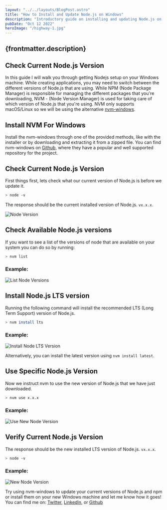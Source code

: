 ---
layout: "../../layouts/BlogPost.astro"
title: "How to Install and Update Node.js on Windows"
description: "Introductory guide on installing and updating Node.js on Windows using nvm-windows."
pubDate: "Oct 12 2022"
heroImage: "/highway-1.jpg"
---

## {frontmatter.description}

## Check Current Node.js Version

In this guide I will walk you through getting Nodejs setup on your Windows machine. While creating applications, you may need to switch between the different versions of Node.js that are using. While NPM (Node Package Manager) is responsible for managing the different packages that you're downloading, NVM - (Node Version Manager) is used for taking care of which version of Node.js that you're using. NVM only supports macOS/Linux so we will be using the alternative <a href="https://github.com/coreybutler/nvm-windows" target="_blank">nvm-windows</a>.

## Install NVM For Windows

Install the nvm-windows through one of the provided methods, like with the installer or by downloading and extracting it from a zipped file. You can find nvm-windows on <a href="https://github.com/coreybutler/nvm-windows/releases" target="_blank">Github</a>, where they have a popular and well supported repository for the project.

## Check Current Node.js Version

First things first, lets check what our current version of Node.js is before we update it.

```sh
> node -v
```

The response should be the current installed version of Node.js. `vx.x.x`.

![Node Version](https://ronthetech.github.io/image-repo/nodejs/0.png)

## Check Available Node.js versions

If you want to see a list of the versions of node that are available on your system you can do so by running:

```sh
> nvm list
```

### Example:

![List Node Versions](https://ronthetech.github.io/image-repo/nodejs/1.png)

## Install Node.js LTS version

Running the following command will install the recommended LTS (Long Term Support) version of Node.js.

```sh
> nvm install lts
```

### Example:

![Install Node LTS Version](https://ronthetech.github.io/image-repo/nodejs/2.png)

Alternatively, you can install the latest version using `nvm install latest`.

## Use Specific Node.js Version

Now we instruct nvm to use the new version of Node.js that we have just downloaded.

```sh
> nvm use x.x.x
```

### Example:

![Use New Node Version](https://ronthetech.github.io/image-repo/nodejs/3.png)

## Verify Current Node.js Version

The response should be the new installed LTS version of Node.js. `vx.x.x`.

```sh
> node -v
```

### Example:

![New Node Version](https://ronthetech.github.io/image-repo/nodejs/4.png)

Try using nvm-windows to update your current versions of Node.js and npm or install them on your new Windows machine and let me know how it goes! You can find me on: <a href="https://twitter.com/ronjtech" target="_blank" >Twitter</a>, <a href="https://www.linkedin.com/in/ronjf/" target="_blank">LinkedIn</a>, or <a href="https://github.com/ronthetech" target="_blank">Github</a>
